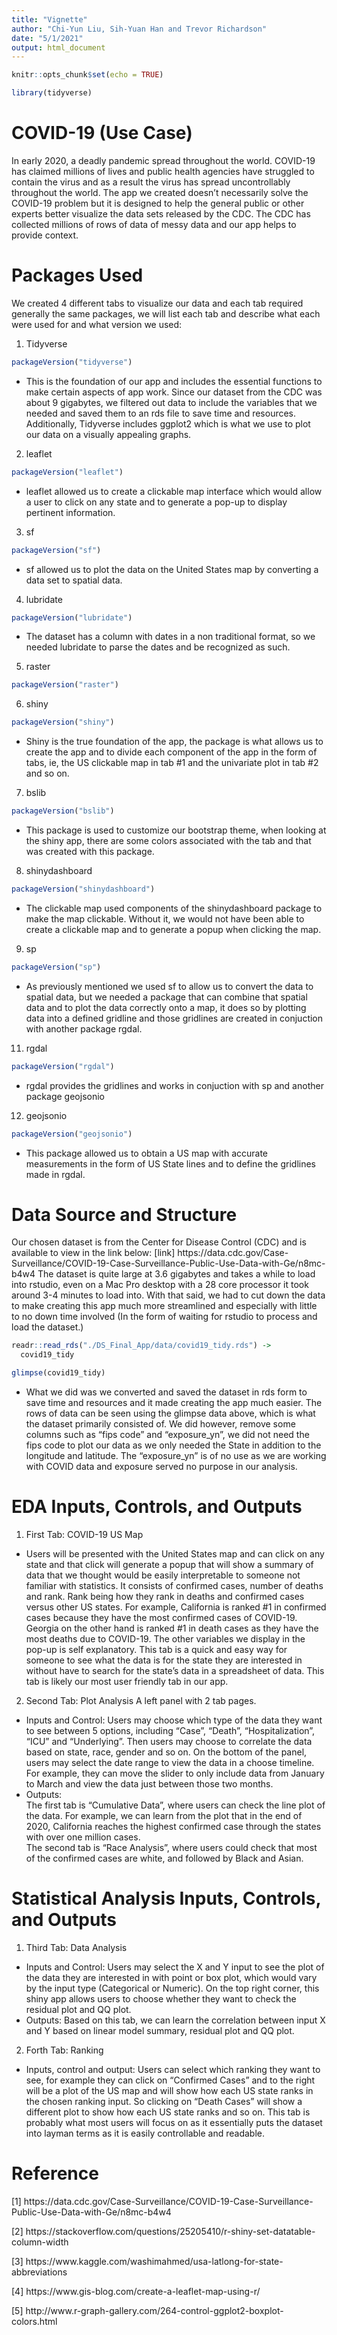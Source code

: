 ```yaml
---
title: "Vignette"
author: "Chi-Yun Liu, Sih-Yuan Han and Trevor Richardson"
date: "5/1/2021"
output: html_document
---
```


```r
knitr::opts_chunk$set(echo = TRUE)
```

```r
library(tidyverse)
```

# COVID-19 (Use Case)

In early 2020, a deadly pandemic spread throughout the world. COVID-19 has claimed millions of lives and public health agencies have struggled to contain the virus and as a result the virus has spread uncontrollably throughout the world. The app we created doesn't necessarily solve the COVID-19 problem but it is designed to help the general public or other experts better visualize the data sets released by the CDC. The CDC has collected millions of rows of data of messy data and our app helps to provide context.

# Packages Used

We created 4 different tabs to visualize our data and each tab required generally the same packages, we will list each tab and describe what each were used for and what version we used:

1. Tidyverse
```r
packageVersion("tidyverse")
```

- This is the foundation of our app and includes the essential functions to make certain aspects of app work. Since our dataset from the CDC was about 9 gigabytes, we filtered out data to include the variables that we needed and saved them to an rds file to save time and resources. Additionally, Tidyverse includes ggplot2 which is what we use to plot our data on a visually appealing graphs.
2. leaflet
```r
packageVersion("leaflet")
```

- leaflet allowed us to create a clickable map interface which would allow a user to click on any state and to generate a pop-up to display pertinent information.
3. sf
```r
packageVersion("sf")
```

- sf allowed us to plot the data on the United States map by converting a data set to spatial data. 
4. lubridate
```r
packageVersion("lubridate")
```

- The dataset has a column with dates in a non traditional format, so we needed lubridate to parse the dates and be recognized as such.
5. raster
```r
packageVersion("raster")
```

6. shiny
```r
packageVersion("shiny")
```

- Shiny is the true foundation of the app, the package is what allows us to create the app and to divide each component of the app in the form of tabs, ie, the US clickable map in tab #1 and the univariate plot in tab #2 and so on.
7. bslib
```r
packageVersion("bslib")
```

- This package is used to customize our bootstrap theme, when looking at the shiny app, there are some colors associated with the tab and that was created with this package.
8. shinydashboard
```r
packageVersion("shinydashboard")
```

- The clickable map used components of the shinydashboard package to make the map clickable. Without it, we would not have been able to create a clickable map and to generate a popup when clicking the map.
9. sp
```r
packageVersion("sp")
```

- As previously mentioned we used sf to allow us to convert the data to spatial data, but we needed a package that can combine that spatial data and to plot the data correctly onto a map, it does so by plotting data into a defined gridline and those gridlines are created in conjuction with another package rgdal.
11. rgdal
```r
packageVersion("rgdal")
```

- rgdal provides the gridlines and works in conjuction with sp and another package geojsonio
12. geojsonio
```r
packageVersion("geojsonio")
```

- This package allowed us to obtain a US map with accurate measurements in the form of US State lines and to define the gridlines made in rgdal.

# Data Source and Structure

Our chosen dataset is from the Center for Disease Control (CDC) and is available to view in the link below:
[link] https://data.cdc.gov/Case-Surveillance/COVID-19-Case-Surveillance-Public-Use-Data-with-Ge/n8mc-b4w4
The dataset is quite large at 3.6 gigabytes and takes a while to load into rstudio, even on a Mac Pro desktop with a 28 core processor it took around 3-4 minutes to load into. With that said, we had to cut down the data to make creating this app much more streamlined and especially with little to no down time involved (In the form of waiting for rstudio to process and load the dataset.)


```r
readr::read_rds("./DS_Final_App/data/covid19_tidy.rds") -> 
  covid19_tidy
```

```r
glimpse(covid19_tidy)
```

- What we did was we converted and saved the dataset in rds form to save time and resources and it made creating the app much easier. The rows of data can be seen using the glimpse data above, which is what the dataset primarily consisted of. We did however, remove some columns such as "fips code" and "exposure_yn", we did not need the fips code to plot our data as we only needed the State in addition to the longitude and latitude. The "exposure_yn" is of no use as we are working with COVID data and exposure served no purpose in our analysis. 


# EDA Inputs, Controls, and Outputs

1. First Tab: COVID-19 US Map
- Users will be presented with the United States map and can click on any state and that click will generate a popup that will show a summary of data that we thought would be easily interpretable to someone not familiar with statistics. It consists of confirmed cases, number of deaths and rank. Rank being how they rank in deaths and confirmed cases versus other US states. For example, California is ranked #1 in confirmed cases because they have the most confirmed cases of COVID-19. Georgia on the other hand is ranked #1 in death cases as they have the most deaths due to COVID-19. The other variables we display in the pop-up is self explanatory. This tab is a quick and easy way for someone to see what the data is for the state they are interested in without have to search for the state's data in a spreadsheet of data. This tab is likely our most user friendly tab in our app.

2. Second Tab: Plot Analysis
A left panel with 2 tab pages.
- Inputs and Control: Users may choose which type of the data they want to see between 5 options, including "Case", "Death", "Hospitalization", "ICU" and "Underlying". Then users may choose to correlate the data based on state, race, gender and so on. On the bottom of the panel, users may select the date range to view the data in a choose timeline. For example, they can move the slider to only include data from January to March and view the data just between those two months.
- Outputs:   
The first tab is "Cumulative Data", where users can check the line plot of the data. For example, we can learn from the plot that in the end of 2020, California reaches the highest confirmed case through the states with over one million cases.   
The second tab is "Race Analysis", where users could check that most of the confirmed cases are white, and followed by Black and Asian. 

# Statistical Analysis Inputs, Controls, and Outputs

1. Third Tab: Data Analysis
- Inputs and Control: 
Users may select the X and Y input to see the plot of the data they are interested in with point or box plot, which would vary by the input type (Categorical or Numeric). On the top right corner, this shiny app allows users to choose whether they want to check the residual plot and QQ plot. 
- Outputs: 
Based on this tab, we can learn the correlation between input X and Y based on linear model summary, residual plot and QQ plot. 

2. Forth Tab: Ranking
- Inputs, control and output: 
Users can select which ranking they want to see, for example they can click on "Confirmed Cases" and to the right will be a plot of the US map and will show how each US state ranks in the chosen ranking input. So clicking on "Death Cases" will show a different plot to show how each US state ranks and so on. This tab is probably what most users will focus on as it essentially puts the dataset into layman terms as it is easily controllable and readable. 


# Reference
[1] https://data.cdc.gov/Case-Surveillance/COVID-19-Case-Surveillance-Public-Use-Data-with-Ge/n8mc-b4w4

[2] https://stackoverflow.com/questions/25205410/r-shiny-set-datatable-column-width

[3] https://www.kaggle.com/washimahmed/usa-latlong-for-state-abbreviations

[4] https://www.gis-blog.com/create-a-leaflet-map-using-r/

[5] http://www.r-graph-gallery.com/264-control-ggplot2-boxplot-colors.html




